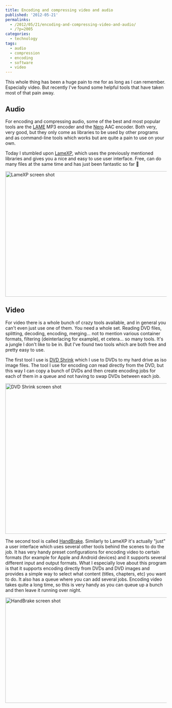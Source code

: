 ---
title: Encoding and compressing video and audio
published: '2012-05-21'
permalinks:
  - /2012/05/21/encoding-and-compressing-video-and-audio/
  - /?p=2005
categories:
  - technology
tags:
  - audio
  - compression
  - encoding
  - software
  - video
---

This whole thing has been a huge pain to me for as long as I can remember. Especially video. But recently I've found some helpful tools that have taken most of that pain away.

## Audio

For encoding and compressing audio, some of the best and most popular tools are the [LAME](http://lame.sourceforge.net/) MP3 encoder and the [Nero](http://www.nero.com/enu/company/about-nero/nero-aac-codec.php) AAC encoder. Both very, very good, but they only come as libraries to be used by other programs and as command-line tools which works but are quite a pain to use on your own.

Today I stumbled upon [LameXP](http://lamexp.sourceforge.net), which uses the previously mentioned libraries and gives you a nice and easy to use user interface. Free, can do many files at the same time and has just been fantastic so far 🙂

<img
  src="/blog/encoding-and-compressing-video-and-audio/LameXP.png"
  alt="LameXP screen shot"
  title="LameXP"
  width="540"
  height="391"
  className="aligncenter size-large wp-image-2006"
/>

## Video

For video there is a whole bunch of crazy tools available, and in general you can't even just use one of them. You need a whole set. Reading DVD files, splitting, decoding, encoding, merging... not to mention various container formats, filtering (deinterlacing for example), et cetera... so many tools. It's a jungle I don't like to be in. But I've found two tools which are both free and pretty easy to use.

The first tool I use is [DVD Shrink](http://www.dvdshrink.org/what_en.php) which I use to DVDs to my hard drive as iso image files. The tool I use for encoding _can_ read directly from the DVD, but this way I can copy a bunch of DVDs and then create encoding jobs for each of them in a queue and not having to swap DVDs between each job.

<img
  src="/blog/encoding-and-compressing-video-and-audio/DVDShrink.png"
  alt="DVD Shrink screen shot"
  title="DVD Shrink"
  width="540"
  height="469"
/>

The second tool is called [HandBrake](https://handbrake.fr/). Similarly to LameXP it's actually "just" a user interface which uses several other tools behind the scenes to do the job. It has very handy preset configurations for encoding video to certain formats (for example for Apple and Android devices) and it supports several different input and output formats. What I especially love about this program is that it supports encoding directly from DVDs and DVD images and provides a simple way to select what content (titles, chapters, etc) you want to do. It also has a queue where you can add several jobs. Encoding video takes quite a long time, so this is very handy as you can queue up a bunch and then leave it running over night.

<img
  src="/blog/encoding-and-compressing-video-and-audio/HandBrake.png"
  alt="HandBrake screen shot"
  title="HandBrake"
  width="540"
  height="329"
/>
